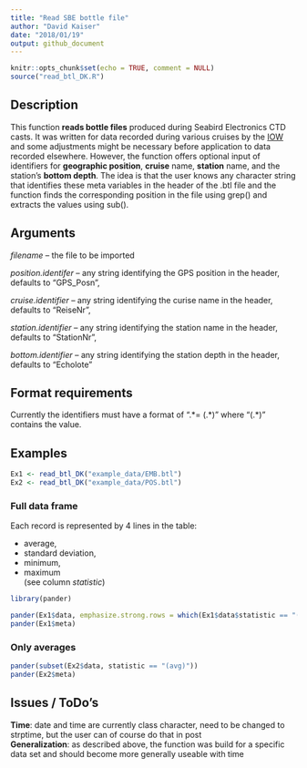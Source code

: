 ```yaml
---
title: "Read SBE bottle file"
author: "David Kaiser"
date: "2018/01/19"
output: github_document
---
```


```r
knitr::opts_chunk$set(echo = TRUE, comment = NULL)
source("read_btl_DK.R")
```

## Description

This function **reads bottle files** produced during Seabird Electronics CTD casts. It was written for data recorded during various cruises by the [IOW](https://www.io-warnemuende.de) and some adjustments might be necessary before application to data recorded elsewhere. However, the function offers optional input of identifiers for **geographic position**, **cruise** name, **station** name, and the station's **bottom depth**. The idea is that the user knows any character string that identifies these meta variables in the header of the .btl file and the function finds the corresponding position in the file using grep() and extracts the values using sub().

## Arguments

*filename* -- the file to be imported

*position.identifer* -- any string identifying the GPS position in the header, defaults to "GPS_Posn",

*cruise.identifier* -- any string identifying the curise name in the header, defaults to "ReiseNr",

*station.identifier* -- any string identifying the station name in the header, defaults to "StationNr",

*bottom.identifier* -- any string identifying the station depth in the header, defaults to "Echolote"

## Format requirements

Currently the identifiers must have a format of ".\*= (.\*)" where "(.*)" contains the value.
<!-- ??? What do you mean ??? -->

## Examples

```r
Ex1 <- read_btl_DK("example_data/EMB.btl")
Ex2 <- read_btl_DK("example_data/POS.btl")
```

### Full data frame

Each record is represented by 4 lines in the table:

 * average,
 * standard deviation,
 * minimum,
 * maximum  
  (see column *statistic*)

```r
library(pander)

pander(Ex1$data, emphasize.strong.rows = which(Ex1$data$statistic == "(avg)"))
pander(Ex1$meta)
```

### Only averages

```r
pander(subset(Ex2$data, statistic == "(avg)"))
pander(Ex2$meta)
```

## Issues / ToDo's
**Time**: date and time are currently class character, need to be changed to strptime, but the user can of course do that in post  
**Generalization**: as described above, the function was build for a specific data set and should become more generally useable with time
